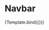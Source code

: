 
<Meta title="Components/Navbar" component={Navbar} />

<h1>Navbar</h1>


<Canvas>
  <Story
    name="Base"
    args={{
      navbarContent: [
        {
          url: "https://www.hdb.gov.sg/cs/infoweb/residential/buying-a-flat",
          name: "Buying a flat",
        },
        { url: "#", name: "Managing my home" },
        {
          url: "https://www.hdb.gov.sg/cs/infoweb/residential/renting-a-flat",
          name: "Renting a flat",
        },
        { url: "#", name: "Working with HDB" },
        {
          url: "https://www.hdb.gov.sg/cs/infoweb/car-parks/season-parking",
          name: "Parking",
        },
      ],
    }}
  >
    {Template.bind({})}
  </Story>
</Canvas>
